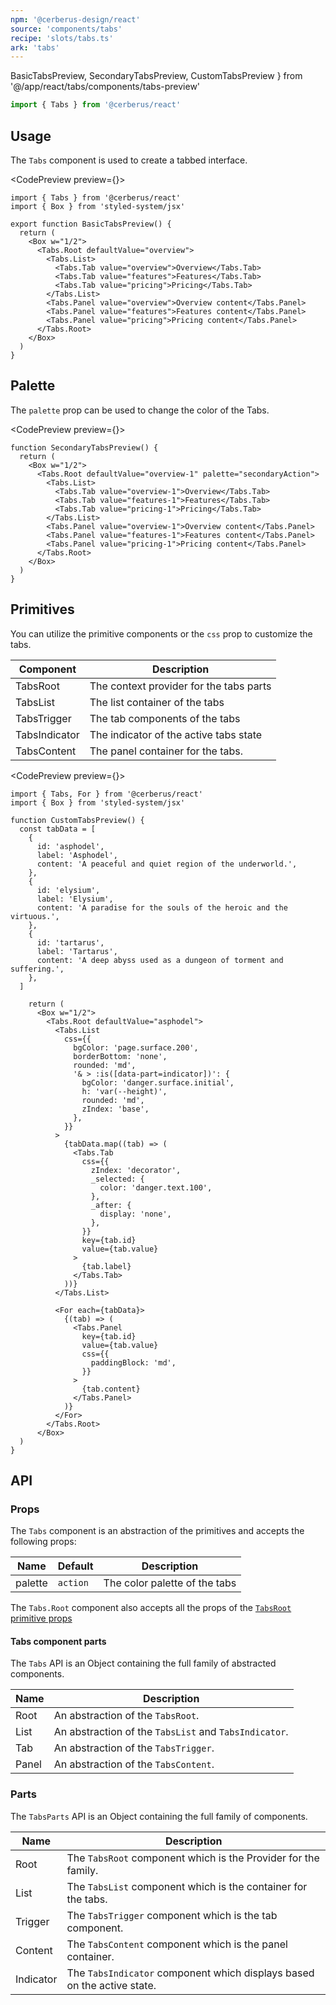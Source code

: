 ```yaml
---
npm: '@cerberus-design/react'
source: 'components/tabs'
recipe: 'slots/tabs.ts'
ark: 'tabs'
---
```


  BasicTabsPreview,
  SecondaryTabsPreview,
  CustomTabsPreview
} from '@/app/react/tabs/components/tabs-preview'

```ts
import { Tabs } from '@cerberus/react'
```

## Usage

The `Tabs` component is used to create a tabbed interface.

<CodePreview preview={<BasicTabsPreview />}>
```tsx title="Basic demo"
import { Tabs } from '@cerberus/react'
import { Box } from 'styled-system/jsx'

export function BasicTabsPreview() {
  return (
    <Box w="1/2">
      <Tabs.Root defaultValue="overview">
        <Tabs.List>
          <Tabs.Tab value="overview">Overview</Tabs.Tab>
          <Tabs.Tab value="features">Features</Tabs.Tab>
          <Tabs.Tab value="pricing">Pricing</Tabs.Tab>
        </Tabs.List>
        <Tabs.Panel value="overview">Overview content</Tabs.Panel>
        <Tabs.Panel value="features">Features content</Tabs.Panel>
        <Tabs.Panel value="pricing">Pricing content</Tabs.Panel>
      </Tabs.Root>
    </Box>
  )
}
```
</CodePreview>

## Palette

The `palette` prop can be used to change the color of the Tabs.

<CodePreview preview={<SecondaryTabsPreview />}>
```tsx title="tabs.tsx" {4}
function SecondaryTabsPreview() {
  return (
    <Box w="1/2">
      <Tabs.Root defaultValue="overview-1" palette="secondaryAction">
        <Tabs.List>
          <Tabs.Tab value="overview-1">Overview</Tabs.Tab>
          <Tabs.Tab value="features-1">Features</Tabs.Tab>
          <Tabs.Tab value="pricing-1">Pricing</Tabs.Tab>
        </Tabs.List>
        <Tabs.Panel value="overview-1">Overview content</Tabs.Panel>
        <Tabs.Panel value="features-1">Features content</Tabs.Panel>
        <Tabs.Panel value="pricing-1">Pricing content</Tabs.Panel>
      </Tabs.Root>
    </Box>
  )
}
```
</CodePreview>

## Primitives

You can utilize the primitive components or the `css` prop to customize the tabs.

| Component | Description |
| --------- | ----------- |
| TabsRoot    | The context provider for the tabs parts |
| TabsList   | The list container of the tabs |
| TabsTrigger   | The tab components of the tabs |
| TabsIndicator   | The indicator of the active tabs state |
| TabsContent | The panel container for the tabs. |

<CodePreview preview={<CustomTabsPreview />}>
```tsx title="Custom tabs demo"
import { Tabs, For } from '@cerberus/react'
import { Box } from 'styled-system/jsx'

function CustomTabsPreview() {
  const tabData = [
    {
      id: 'asphodel',
      label: 'Asphodel',
      content: 'A peaceful and quiet region of the underworld.',
    },
    {
      id: 'elysium',
      label: 'Elysium',
      content: 'A paradise for the souls of the heroic and the virtuous.',
    },
    {
      id: 'tartarus',
      label: 'Tartarus',
      content: 'A deep abyss used as a dungeon of torment and suffering.',
    },
  ]

    return (
      <Box w="1/2">
        <Tabs.Root defaultValue="asphodel">
          <Tabs.List
            css={{
              bgColor: 'page.surface.200',
              borderBottom: 'none',
              rounded: 'md',
              '& > :is([data-part=indicator])': {
                bgColor: 'danger.surface.initial',
                h: 'var(--height)',
                rounded: 'md',
                zIndex: 'base',
              },
            }}
          >
            {tabData.map((tab) => (
              <Tabs.Tab
                css={{
                  zIndex: 'decorator',
                  _selected: {
                    color: 'danger.text.100',
                  },
                  _after: {
                    display: 'none',
                  },
                }}
                key={tab.id}
                value={tab.value}
              >
                {tab.label}
              </Tabs.Tab>
            ))}
          </Tabs.List>

          <For each={tabData}>
            {(tab) => (
              <Tabs.Panel
                key={tab.id}
                value={tab.value}
                css={{
                  paddingBlock: 'md',
                }}
              >
                {tab.content}
              </Tabs.Panel>
            )}
          </For>
        </Tabs.Root>
      </Box>
  )
}
```
</CodePreview>

## API

### Props

The `Tabs` component is an abstraction of the primitives and accepts the following props:

| Name     | Default | Description                                            |
| -------- | ------- | ------------------------------------------------------ |
| palette     |  `action`   | The color palette of the tabs                   |

The `Tabs.Root` component also accepts all the props of the [`TabsRoot` primitive props](https://ark-ui.com/react/docs/components/tabs#api-reference)

#### Tabs component parts

The `Tabs` API is an Object containing the full family of abstracted components.

<NoteAdmonition description="Although the Tabs API is similar to the TabsParts, it returns abstractions of the primitives. The TabsParts return the primitives only." />

| Name     | Description                            |
| -------- | -------------------------------------- |
| Root     | An abstraction of the `TabsRoot`.      |
| List     | An abstraction of the `TabsList` and `TabsIndicator`.      |
| Tab      | An abstraction of the `TabsTrigger`. |
| Panel    | An abstraction of the `TabsContent`. |

### Parts

The `TabsParts` API is an Object containing the full family of components.

<NoteAdmonition description="It is best to only use the TabsParts if you are building a custom solution. Importing Object based components will ship every property it includes into your bundle, regardless if you use it or not." />

| Name     | Description                            |
| -------- | -------------------------------------- |
| Root     | The `TabsRoot` component which is the Provider for the family. |
| List     | The `TabsList` component which is the container for the tabs. |
| Trigger | The `TabsTrigger` component which is the tab component. |
| Content  | The `TabsContent` component which is the panel container. |
| Indicator  | The `TabsIndicator` component which displays based on the active state. |

